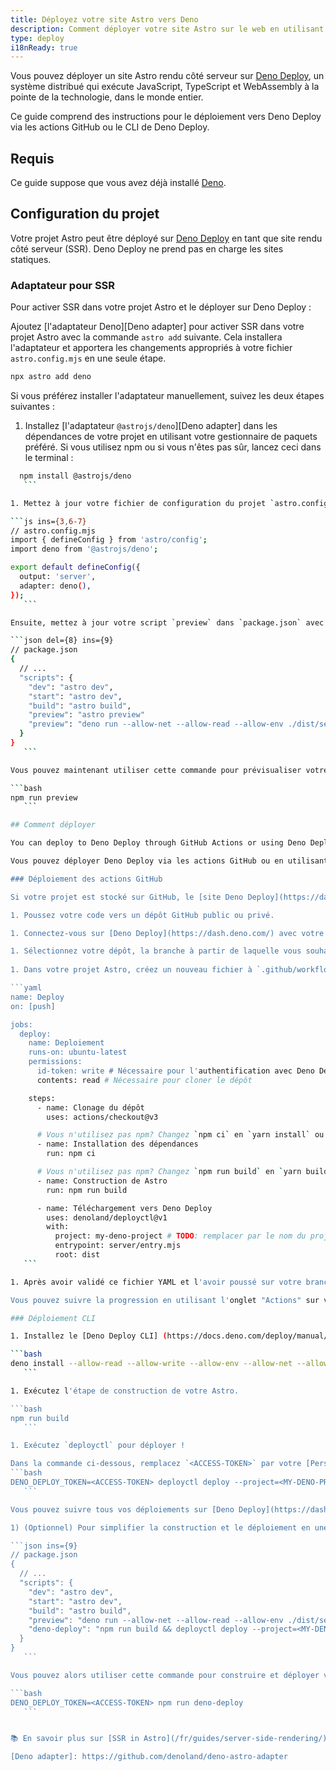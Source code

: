 ```yaml
---
title: Déployez votre site Astro vers Deno
description: Comment déployer votre site Astro sur le web en utilisant Deno.
type: deploy
i18nReady: true
---
```


Vous pouvez déployer un site Astro rendu côté serveur sur [Deno Deploy](https://deno.com/deploy), un système distribué qui exécute JavaScript, TypeScript et WebAssembly à la pointe de la technologie, dans le monde entier.

Ce guide comprend des instructions pour le déploiement vers Deno Deploy via les actions GitHub ou le CLI de Deno Deploy.

## Requis

Ce guide suppose que vous avez déjà installé [Deno](https://deno.com/).

## Configuration du projet

Votre projet Astro peut être déployé sur [Deno Deploy](https://deno.com/deploy) en tant que site rendu côté serveur (SSR). Deno Deploy ne prend pas en charge les sites statiques.

### Adaptateur pour SSR

Pour activer SSR dans votre projet Astro et le déployer sur Deno Deploy :

Ajoutez [l'adaptateur Deno][Deno adapter] pour activer SSR dans votre projet Astro avec la commande `astro add` suivante. Cela installera l'adaptateur et apportera les changements appropriés à votre fichier `astro.config.mjs` en une seule étape.

```bash
npx astro add deno
```

Si vous préférez installer l'adaptateur manuellement, suivez les deux étapes suivantes :

1. Installez [l'adaptateur `@astrojs/deno`][Deno adapter] dans les dépendances de votre projet en utilisant votre gestionnaire de paquets préféré. Si vous utilisez npm ou si vous n'êtes pas sûr, lancez ceci dans le terminal :
 
 ```bash
   npm install @astrojs/deno
    ```

1. Mettez à jour votre fichier de configuration du projet `astro.config.mjs` avec les changements ci-dessous.

 ```js ins={3,6-7}
 // astro.config.mjs
 import { defineConfig } from 'astro/config';
 import deno from '@astrojs/deno';

 export default defineConfig({
   output: 'server',
   adapter: deno(),
 });
    ```

Ensuite, mettez à jour votre script `preview` dans `package.json` avec le changement ci-dessous.

 ```json del={8} ins={9}
 // package.json
 {
   // ...
   "scripts": {
     "dev": "astro dev",
     "start": "astro dev",
     "build": "astro build",
     "preview": "astro preview"
     "preview": "deno run --allow-net --allow-read --allow-env ./dist/server/entry.mjs"
   }
 }
    ```

Vous pouvez maintenant utiliser cette commande pour prévisualiser votre site Astro de production localement avec Deno.

 ```bash
 npm run preview
    ```

## Comment déployer

You can deploy to Deno Deploy through GitHub Actions or using Deno Deploy’s CLI (command line interface).

Vous pouvez déployer Deno Deploy via les actions GitHub ou en utilisant l'interface de ligne de commande (CLI) de Deno Deploy.

### Déploiement des actions GitHub

Si votre projet est stocké sur GitHub, le [site Deno Deploy](https://dash.deno.com/) vous guidera dans la configuration des actions GitHub pour déployer votre site Astro.

1. Poussez votre code vers un dépôt GitHub public ou privé.

1. Connectez-vous sur [Deno Deploy](https://dash.deno.com/) avec votre compte GitHub, et cliquez sur [New Project](https://dash.deno.com).

1. Sélectionnez votre dépôt, la branche à partir de laquelle vous souhaitez vous déployer, et sélectionnez le mode **GitHub Action**. (Votre site Astro nécessite une étape de construction, et ne peut pas utiliser le mode Automatique).
   
1. Dans votre projet Astro, créez un nouveau fichier à `.github/workflows/deploy.yml` et collez le YAML ci-dessous. Ceci est similaire au YAML donné par Deno Deploy, avec les étapes supplémentaires nécessaires pour votre site Astro.

 ```yaml
 name: Deploy
 on: [push]

 jobs:
   deploy:
     name: Deploiement
     runs-on: ubuntu-latest
     permissions:
       id-token: write # Nécessaire pour l'authentification avec Deno Deploy
       contents: read # Nécessaire pour cloner le dépôt

     steps:
       - name: Clonage du dépôt
         uses: actions/checkout@v3

       # Vous n'utilisez pas npm? Changez `npm ci` en `yarn install` ou `pnpm i`
       - name: Installation des dépendances
         run: npm ci
 
       # Vous n'utilisez pas npm? Changez `npm run build` en `yarn build` ou `pnpm run build`
       - name: Construction de Astro
         run: npm run build

       - name: Téléchargement vers Deno Deploy
         uses: denoland/deployctl@v1
         with:
           project: my-deno-project # TODO: remplacer par le nom du projet Deno Deploy
           entrypoint: server/entry.mjs
           root: dist
    ```

1. Après avoir validé ce fichier YAML et l'avoir poussé sur votre branche de déploiement configurée, le déploiement devrait commencer automatiquement !

Vous pouvez suivre la progression en utilisant l'onglet "Actions" sur votre page de dépôt GitHub, ou sur [Deno Deploy](https://dash.deno.com).

### Déploiement CLI

1. Installez le [Deno Deploy CLI] (https://docs.deno.com/deploy/manual/deployctl).

 ```bash
 deno install --allow-read --allow-write --allow-env --allow-net --allow-run --no-check -r -f https://deno.land/x/deploy/deployctl.ts
    ```

1. Exécutez l'étape de construction de votre Astro.

 ```bash
 npm run build
    ```

1. Exécutez `deployctl` pour déployer !

Dans la commande ci-dessous, remplacez `<ACCESS-TOKEN>` par votre [Personal Access Token](https://dash.deno.com/account#access-tokens) et `<MY-DENO-PROJECT>` par le nom de votre projet Deno Deploy.
 ```bash
 DENO_DEPLOY_TOKEN=<ACCESS-TOKEN> deployctl deploy --project=<MY-DENO-PROJECT> --no-static --include=./dist ./dist/server/entry.mjs
    ```

Vous pouvez suivre tous vos déploiements sur [Deno Deploy](https://dash.deno.com).

1) (Optionnel) Pour simplifier la construction et le déploiement en une seule commande, ajoutez un script `deploy-deno` dans `package.json`.

 ```json ins={9}
 // package.json
 {
   // ...
   "scripts": {
     "dev": "astro dev",
     "start": "astro dev",
     "build": "astro build",
     "preview": "deno run --allow-net --allow-read --allow-env ./dist/server/entry.mjs",
     "deno-deploy": "npm run build && deployctl deploy --project=<MY-DENO-PROJECT> --no-static --include=./dist ./dist/server/entry.mjs"
   }
 }
    ```

Vous pouvez alors utiliser cette commande pour construire et déployer votre site Astro en une seule étape.

 ```bash
 DENO_DEPLOY_TOKEN=<ACCESS-TOKEN> npm run deno-deploy
    ```


📚 En savoir plus sur [SSR in Astro](/fr/guides/server-side-rendering/).

[Deno adapter]: https://github.com/denoland/deno-astro-adapter
